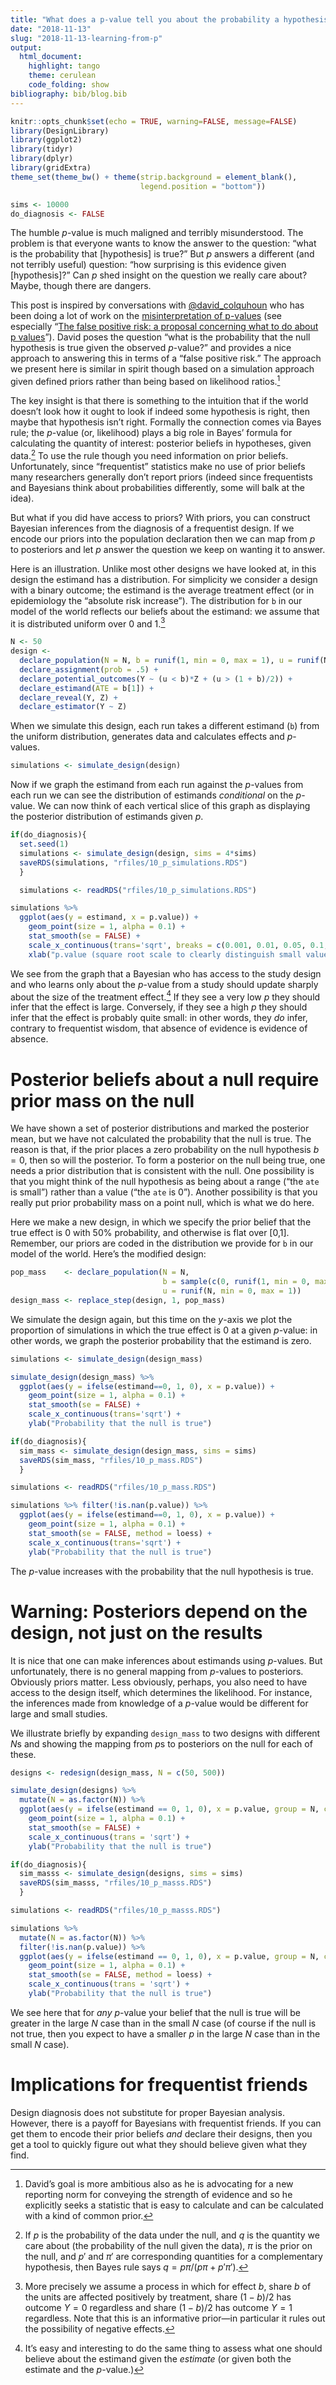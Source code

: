 ```yaml
---
title: "What does a p-value tell you about the probability a hypothesis is true?"
date: "2018-11-13"
slug: "2018-11-13-learning-from-p"
output:
  html_document:
    highlight: tango
    theme: cerulean
    code_folding: show
bibliography: bib/blog.bib
---
```



```r
knitr::opts_chunk$set(echo = TRUE, warning=FALSE, message=FALSE)
library(DesignLibrary)
library(ggplot2)
library(tidyr)
library(dplyr)
library(gridExtra)
theme_set(theme_bw() + theme(strip.background = element_blank(),
                             legend.position = "bottom"))

sims <- 10000
do_diagnosis <- FALSE
```


The humble $p$-value is much maligned and terribly misunderstood. The problem is that everyone wants to know the answer to the question: "what is the probability that [hypothesis] is true?"   But $p$ answers a different (and not terribly useful) question:  "how surprising is this evidence given [hypothesis]?" Can $p$ shed insight on the question we really care about? Maybe, though there are dangers.  

This post is inspired by conversations with [\@david_colquhoun](https://en.wikipedia.org/wiki/David_Colquhoun) who has been doing a lot of work on the [misinterpretation of p-values](http://rsos.royalsocietypublishing.org/content/4/12/171085) (see especially "[The false positive risk: a proposal concerning what to do about p values](https://arxiv.org/abs/1802.04888)"). David poses the question "what is the probability that the null hypothesis is true given the observed $p$-value?" and provides a nice approach to answering this in terms of a "false positive risk." The approach we present here is similar in spirit though based on a simulation approach given defined priors rather than being based on likelihood ratios.^[David's goal is more ambitious also as he is advocating for a new reporting norm for conveying the strength of evidence and so he explicitly seeks a statistic that is easy to calculate and can be calculated with a kind of common prior.] 

The key insight  is that there is something to the intuition that if the world doesn't look how it ought to look if indeed some hypothesis is right, then maybe that hypothesis isn't right. Formally the connection comes via Bayes rule; the $p$-value (or, likelihood) plays a big role in Bayes' formula for calculating the quantity of interest: posterior beliefs in hypotheses, given data.^[If $p$ is the probability of the data under the null, and $q$ is the quantity we care about (the probability of the null given the data), $\pi$ is the prior on the null, and $p'$ and $\pi'$ are corresponding quantities for a complementary hypothesis, then Bayes rule says $q = p \pi /(p \pi + p' \pi')$.]  To use the rule though you need information on prior beliefs. Unfortunately, since "frequentist" statistics make no use of prior beliefs many researchers generally don't report priors (indeed since frequentists and Bayesians think about probabilities differently, some will balk at the idea). 

But what if you did have access to priors? With priors, you can construct Bayesian inferences from the diagnosis of a frequentist design. If we encode our priors into the population declaration then we can map from $p$ to posteriors and let $p$ answer the question we keep on wanting it to answer.

Here is an illustration. Unlike most other designs we have looked at, in this design the estimand has a distribution. For simplicity we consider a design with a binary outcome; the estimand is the average treatment effect (or in epidemiology the "absolute risk increase"). The distribution for `b` in our model of the world reflects our beliefs about the estimand: we assume that it is distributed uniform over 0 and 1.^[More precisely we assume a process in which for effect $b$, share $b$ of the units are affected positively by treatment, share $(1-b)/2$ has outcome $Y=0$ regardless and share $(1-b)/2$ has outcome $Y=1$ regardless. Note that this is an informative prior---in particular it rules out the possibility of negative effects.]

```r
N <- 50
design <- 
  declare_population(N = N, b = runif(1, min = 0, max = 1), u = runif(N, min = 0, max = 1)) +
  declare_assignment(prob = .5) +
  declare_potential_outcomes(Y ~ (u < b)*Z + (u > (1 + b)/2)) + 
  declare_estimand(ATE = b[1]) +
  declare_reveal(Y, Z) +
  declare_estimator(Y ~ Z)
```

When we simulate this design, each run takes a different estimand (`b`) from the uniform distribution, generates data and calculates effects and $p$-values.

```r
simulations <- simulate_design(design) 
```

Now if we graph the estimand from each run against the $p$-values from each run we can see the distribution of estimands *conditional* on the $p$-value. We can now think of each vertical slice of this graph as displaying the posterior distribution of estimands given $p$.

```r
if(do_diagnosis){
  set.seed(1)
  simulations <- simulate_design(design, sims = 4*sims) 
  saveRDS(simulations, "rfiles/10_p_simulations.RDS")
  }

  simulations <- readRDS("rfiles/10_p_simulations.RDS")

```

```r
simulations %>%
  ggplot(aes(y = estimand, x = p.value)) +
    geom_point(size = 1, alpha = 0.1) +
    stat_smooth(se = FALSE) +
    scale_x_continuous(trans='sqrt', breaks = c(0.001, 0.01, 0.05, 0.1, 0.25, 0.5, 1)) +
    xlab("p.value (square root scale to clearly distinguish small values)")
```

We see from the graph that a Bayesian who has access to the study design and who learns only about the $p$-value from a study should update sharply about the size of the treatment effect.^[It's easy and interesting to do the same thing to assess what one should believe about the estimand given the *estimate* (or given both the estimate and the $p$-value.)] If they see a very low $p$ they should infer that the effect is large. Conversely, if they see a high $p$ they should infer that the effect is probably quite small: in other words, they *do* infer, contrary to frequentist wisdom, that absence of evidence is evidence of absence.

# Posterior beliefs about a null require prior mass on the null 

We have shown a set of posterior distributions and marked the posterior mean, but we have not calculated the probability that the null is true. The reason is that, if the prior places a zero probability on the null hypothesis $b=0$, then so will the posterior. To form a posterior on the null being true, one needs a prior distribution that is consistent with the null. One possibility is that you might think of the null hypothesis as being about a range ("the `ate` is small") rather than a value ("the `ate` is 0"). Another possibility is that you really put prior probability mass on a point null, which is what we do here.

Here we make a new design, in which we specify the prior belief that the true effect is 0 with 50% probability, and otherwise is flat over [0,1]. Remember, our priors are coded in the distribution we provide for `b` in our model of the world. Here's the modified design:

```r
pop_mass    <- declare_population(N = N, 
                                  b = sample(c(0, runif(1, min = 0, max = 1)), prob = c(.5, .5), size = 1), 
                                  u = runif(N, min = 0, max = 1))
design_mass <- replace_step(design, 1, pop_mass)
```

We simulate the design again, but this time on the $y$-axis we plot the proportion of simulations in which the true effect is 0 at a given $p$-value: in other words, we graph the posterior probability that the estimand is zero.

```r
simulations <- simulate_design(design_mass)
```

```r
simulate_design(design_mass) %>%
  ggplot(aes(y = ifelse(estimand==0, 1, 0), x = p.value)) +
    geom_point(size = 1, alpha = 0.1) +
    stat_smooth(se = FALSE) +
    scale_x_continuous(trans='sqrt') +
    ylab("Probability that the null is true") 
```

```r
if(do_diagnosis){ 
  sim_mass <- simulate_design(design_mass, sims = sims)
  saveRDS(sim_mass, "rfiles/10_p_mass.RDS")
  }

simulations <- readRDS("rfiles/10_p_mass.RDS")

simulations %>% filter(!is.nan(p.value)) %>%
  ggplot(aes(y = ifelse(estimand==0, 1, 0), x = p.value)) +
    geom_point(size = 1, alpha = 0.1) +
    stat_smooth(se = FALSE, method = loess) +
    scale_x_continuous(trans='sqrt') +
    ylab("Probability that the null is true") 

```

The $p$-value increases with the probability that the null hypothesis is true.

# Warning: Posteriors depend on the design, not just on the results

It is nice that one can make inferences about estimands using $p$-values. But unfortunately, there is no general mapping from $p$-values to posteriors. Obviously priors matter. Less obviously, perhaps, you also need to have access to the design itself, which determines the likelihood. For instance, the inferences made from knowledge of a $p$-value would be different for large and small studies. 

We illustrate briefly by expanding `design_mass` to two designs with different $N$s and showing the mapping from $p$s to posteriors on the null for each of these. 

```r
designs <- redesign(design_mass, N = c(50, 500))
```


```r
simulate_design(designs) %>% 
  mutate(N = as.factor(N)) %>%
  ggplot(aes(y = ifelse(estimand == 0, 1, 0), x = p.value, group = N, color = N)) +
    geom_point(size = 1, alpha = 0.1) +
    stat_smooth(se = FALSE) +
    scale_x_continuous(trans = 'sqrt') +
    ylab("Probability that the null is true") 
```

```r
if(do_diagnosis){ 
  sim_masss <- simulate_design(designs, sims = sims)
  saveRDS(sim_masss, "rfiles/10_p_masss.RDS")
  }

simulations <- readRDS("rfiles/10_p_masss.RDS")

simulations %>% 
  mutate(N = as.factor(N)) %>% 
  filter(!is.nan(p.value)) %>%
  ggplot(aes(y = ifelse(estimand == 0, 1, 0), x = p.value, group = N, color = N)) +
    geom_point(size = 1, alpha = 0.1) +
    stat_smooth(se = FALSE, method = loess) +
    scale_x_continuous(trans = 'sqrt') +
    ylab("Probability that the null is true") 
```

We see here that for *any* $p$-value your belief that the null is true will be greater in the large $N$ case than in the small $N$ case (of course if the null is not true, then you expect to have a smaller $p$ in the large $N$ case than in the small $N$ case). 

# Implications for frequentist friends

Design diagnosis does not substitute for proper Bayesian analysis. However, there is a payoff for Bayesians with frequentist friends. If you can get them to encode their prior beliefs *and* declare their designs, then you get a tool to quickly figure out what they should believe given what they find. 

